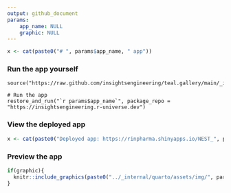 ```yaml
---
output: github_document
params:
    app_name: NULL
    graphic: NULL
---
```


<!-- Generated by app_readme_template.Rmd and generate_app_readme.R: do not edit by hand-->

```r
x <- cat(paste0("# ", params$app_name, " app"))
```


### Run the app yourself

```
source("https://raw.github.com/insightsengineering/teal.gallery/main/_internal/utils/sourceme.R")

# Run the app
restore_and_run("`r params$app_name`", package_repo = "https://insightsengineering.r-universe.dev")
```

### View the deployed app

```r
x <- cat(paste0("Deployed app: https://rinpharma.shinyapps.io/NEST_", params$app_name, "_stable"))
```

### Preview the app

```r
if(graphic){
  knitr::include_graphics(paste0("../_internal/quarto/assets/img/", params$app_name, ".gif"))
}
```
